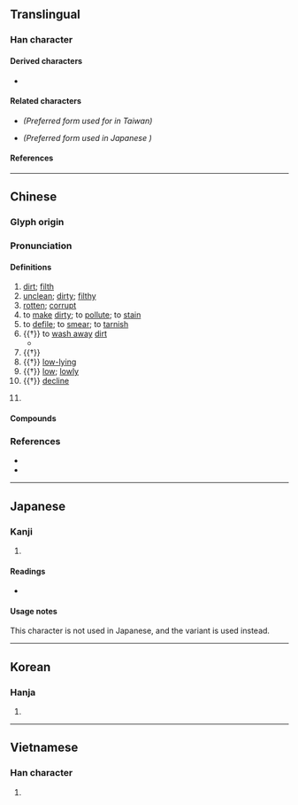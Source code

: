 {{also|汚|汙}}
{{character info/new}}
==Translingual==

===Han character===
{{Han char|rn=85|rad=水|as=03|sn=6|four=31127|canj=EMMS|ids=⿰氵亏}}

====Derived characters====
* {{l|mul|[[𬇸]], [[𪷪]], [[𡜂]]}}

====Related characters====
* {{l|mul|[[汙]]}} ''(Preferred form used for {{w|traditional Chinese}} in Taiwan)''
* {{l|mul|[[汚]]}} ''(Preferred form used in Japanese {{w|kanji}})''

====References====
{{Han ref|kx=0607.051|dkj=17134|hdz=31551.010|uh=6C61}}

----

==Chinese==
{{zh-forms|t2=汙|alt=汚}}

===Glyph origin===
{{Han etym}}

===Pronunciation===
{{zh-pron
|m=wū,wù,yū,yú,wā
|c=waa1,wu1
|mn=u/xm,zz:o͘/qz,tw:ù
|mn-t=u1
|mc=y
|oc=y
|cat=a,n,v
}}
{{zh-attn-split|Also merge the MC and OC data of 污, 汙 and 汚}}

====Definitions====
{{zh-hanzi}}

# [[dirt]]; [[filth]]
# [[unclean]]; [[dirty]]; [[filthy]]
# [[rotten]]; [[corrupt]]
# to [[make]] [[dirty]]; to [[pollute]]; to [[stain]]
# to [[defile]]; to [[smear]]; to [[tarnish]]
# {{†}} to [[wash away]] [[dirt]]
#* {{zh-x|薄 污 我 私，薄 澣{huàn} 我 衣。|I will '''wash''' my private clothes '''clean''',<br>And I will rinse my robes.|ref=Shijing}}
# {{†}} {{zh-alt-form|洿|[[stagnant]] [[pool]]; [[puddle]]}}
# {{†}} [[low-lying]]
# {{†}} [[low]]; [[lowly]]
# {{†}} [[decline]]
# {{lb|zh|Internet slang}} {{rfdef|zh}} <!-- From Japanese 汚い? -->
#: {{zh-x|噫，污}}
#: {{zh-x|要 優雅 不要 污}}
<!-- #: {{zh-x|女孩子{zi} 污 一點 才 可愛}} -->

====Compounds====
{{zh-der|二次污染|卑污|同流合污|含垢納污|噪音污染|土壤污染|垢污|塵污|大氣污染|奸污|姦污|媟污|家庭污水|展污|川澤納污|工業廢污|扯爛污|拆爛污|放射污染|染污|核污染|水污染|污名|污吏|污吏黠胥|污垢|污尊|污庳|污損|污染|污染物|污水|污水處理|污泥|污漫|污濁|污痕|污穢|污膺|污衊|污辱|污隆|污點|油污|油污染|沾污|泥污|海水污染|淫污穢臭|潔言污行|潢污|濫官污吏|濫污|濯污揚清|熱污染|爛污貨|玷污|環境污染|穢語污言|空氣污染|納垢藏污|蕩垢滌污|藏垢納污|藏污納垢|血污|血污池|貪官污吏|貪污|貪污腐化|貪污舞弊|贓污|贓污狼藉|除污|除污去垢|隆污|雪污|騫污|點污}}

===References===
* {{R:twedu|A02132}}
* {{R:yue:Hanzi}}

{{zh-cat|Intermediate}}

----

==Japanese==

===Kanji===
{{ja-kanji|grade=|rs=水03}}

# {{defn|lang=ja|sort=水03}}

====Readings====
* {{ja-readings|on=[[お]] (o)|kun=[[けがす]] (kegasu), [[けがれる]] (kegareru), [[よごす]] (yogosu), [[きたない]] (kitanai)}}

====Usage notes====
This character is not used in Japanese, and the variant {{ja-l|汚}} is used instead.

----

==Korean==

===Hanja===
{{ko-hanja|hangeul=오|eumhun=|rv=o|mr=o|y=o}}

# {{defn|lang=ko|sort=水03}}

----

==Vietnamese==

===Han character===
{{vi-hantu|[[ô]], [[ố]]|rs=水03}}

# {{defn|lang=vi|sort=水03}}